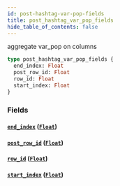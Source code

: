 ```yaml
---
id: post-hashtag-var-pop-fields
title: post_hashtag_var_pop_fields
hide_table_of_contents: false
---
```


aggregate var_pop on columns

```graphql
type post_hashtag_var_pop_fields {
  end_index: Float
  post_row_id: Float
  row_id: Float
  start_index: Float
}
```

### Fields

#### [`end_index`](#) ([`Float`](../scalars/float))

#### [`post_row_id`](#) ([`Float`](../scalars/float))

#### [`row_id`](#) ([`Float`](../scalars/float))

#### [`start_index`](#) ([`Float`](../scalars/float))
